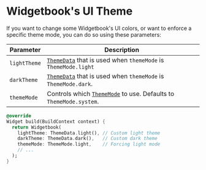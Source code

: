 # Widgetbook's UI Theme

If you want to change some Widgetbook's UI colors, or want to enforce a specific theme mode, you can do so using these parameters:

| Parameter    | Description                                                                                                                       |
| ------------ | --------------------------------------------------------------------------------------------------------------------------------- |
| `lightTheme` | [`ThemeData`](https://api.flutter.dev/flutter/material/ThemeData-class.html) that is used when `themeMode` is `ThemeMode.light` |
| `darkTheme`  | [`ThemeData`](https://api.flutter.dev/flutter/material/ThemeData-class.html) that is used when `themeMode` is `ThemeMode.dark`. |
| `themeMode`  | Controls which [`ThemeMode`](https://api.flutter.dev/flutter/material/ThemeMode.html) to use. Defaults to `ThemeMode.system`.     |

```dart
@override
Widget build(BuildContext context) {
  return Widgetbook(
    lightTheme: ThemeData.light(), // Custom light theme
    darkTheme: ThemeData.dark(),   // Custom dark theme
    themeMode: ThemeMode.light,    // Forcing light mode
    // ...
  );
}
```
